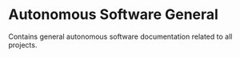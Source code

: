 # Autonomous Software General

Contains general autonomous software documentation related to all projects.
